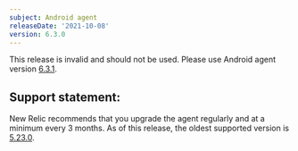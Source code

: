 ```yaml
---
subject: Android agent
releaseDate: '2021-10-08'
version: 6.3.0
---
```


This release is invalid and should not be used. Please use Android agent version [6.3.1](https://docs.newrelic.com/docs/release-notes/mobile-release-notes/android-release-notes/android-631/).

## Support statement:
New Relic recommends that you upgrade the agent regularly and at a minimum every 3 months. As of this release, the oldest supported version is [5.23.0](https://docs.newrelic.com/docs/release-notes/mobile-release-notes/android-release-notes/android-5230).